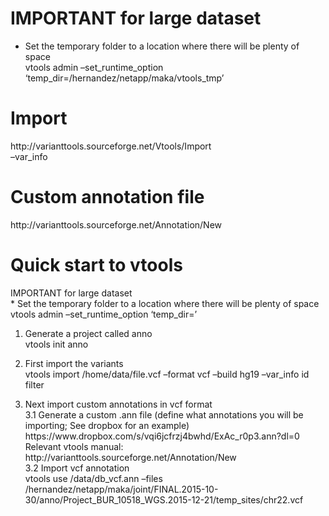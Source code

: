 # IMPORTANT for large dataset
* Set the temporary folder to a location where there will be plenty of space  
vtools admin --set_runtime_option 'temp_dir=/hernandez/netapp/maka/vtools_tmp'

# Import  
http://varianttools.sourceforge.net/Vtools/Import  
--var_info


# Custom annotation file  
http://varianttools.sourceforge.net/Annotation/New


# Quick start to vtools  
IMPORTANT for large dataset  
* Set the temporary folder to a location where there will be plenty of space  
vtools admin --set_runtime_option 'temp_dir=<folder location with large space>'  

1. Generate a project called anno  
vtools init anno  
  
2. First import the variants  
vtools import /home/data/file.vcf --format vcf --build hg19 --var_info id filter  
  
3. Next import custom annotations in vcf format  
3.1 Generate a custom .ann file (define what annotations you will be importing; See dropbox for an example)  
https://www.dropbox.com/s/vqi6jcfrzj4bwhd/ExAc_r0p3.ann?dl=0  
  Relevant vtools manual: http://varianttools.sourceforge.net/Annotation/New  
3.2 Import vcf annotation  
vtools use /data/db_vcf.ann --files /hernandez/netapp/maka/joint/FINAL.2015-10-30/anno/Project_BUR_10518_WGS.2015-12-21/temp_sites/chr22.vcf  

